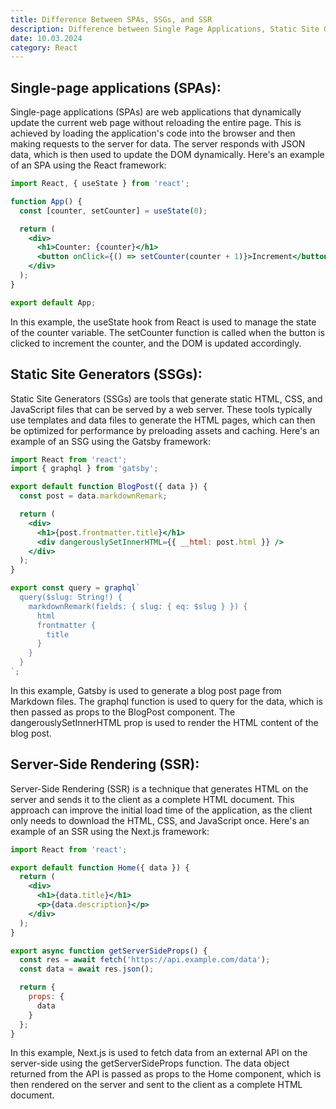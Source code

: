 ```yaml
---
title: Difference Between SPAs, SSGs, and SSR
description: Difference between Single Page Applications, Static Site Generators, and Server-side Rendered Applications.
date: 10.03.2024
category: React
---
```


## Single-page applications (SPAs):

Single-page applications (SPAs) are web applications that dynamically update the current web page without reloading the entire page. This is achieved by loading the application's code into the browser and then making requests to the server for data. The server responds with JSON data, which is then used to update the DOM dynamically. Here's an example of an SPA using the React framework:

```jsx
import React, { useState } from 'react';

function App() {
  const [counter, setCounter] = useState(0);

  return (
    <div>
      <h1>Counter: {counter}</h1>
      <button onClick={() => setCounter(counter + 1)}>Increment</button>
    </div>
  );
}

export default App;
```

In this example, the useState hook from React is used to manage the state of the counter variable. The setCounter function is called when the button is clicked to increment the counter, and the DOM is updated accordingly.

## Static Site Generators (SSGs):

Static Site Generators (SSGs) are tools that generate static HTML, CSS, and JavaScript files that can be served by a web server. These tools typically use templates and data files to generate the HTML pages, which can then be optimized for performance by preloading assets and caching. Here's an example of an SSG using the Gatsby framework:

```jsx
import React from 'react';
import { graphql } from 'gatsby';

export default function BlogPost({ data }) {
  const post = data.markdownRemark;

  return (
    <div>
      <h1>{post.frontmatter.title}</h1>
      <div dangerouslySetInnerHTML={{ __html: post.html }} />
    </div>
  );
}

export const query = graphql`
  query($slug: String!) {
    markdownRemark(fields: { slug: { eq: $slug } }) {
      html
      frontmatter {
        title
      }
    }
  }
`;
```

In this example, Gatsby is used to generate a blog post page from Markdown files. The graphql function is used to query for the data, which is then passed as props to the BlogPost component. The dangerouslySetInnerHTML prop is used to render the HTML content of the blog post.

## Server-Side Rendering (SSR):

Server-Side Rendering (SSR) is a technique that generates HTML on the server and sends it to the client as a complete HTML document. This approach can improve the initial load time of the application, as the client only needs to download the HTML, CSS, and JavaScript once. Here's an example of an SSR using the Next.js framework:

```jsx
import React from 'react';

export default function Home({ data }) {
  return (
    <div>
      <h1>{data.title}</h1>
      <p>{data.description}</p>
    </div>
  );
}

export async function getServerSideProps() {
  const res = await fetch('https://api.example.com/data');
  const data = await res.json();

  return {
    props: {
      data
    }
  };
}
```

In this example, Next.js is used to fetch data from an external API on the server-side using the getServerSideProps function. The data object returned from the API is passed as props to the Home component, which is then rendered on the server and sent to the client as a complete HTML document.
